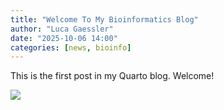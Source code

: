 ```yaml
---
title: "Welcome To My Bioinformatics Blog"
author: "Luca Gaessler"
date: "2025-10-06 14:00"
categories: [news, bioinfo]
---
```


This is the first post in my Quarto blog. Welcome!

![](thumbnail.jpg)